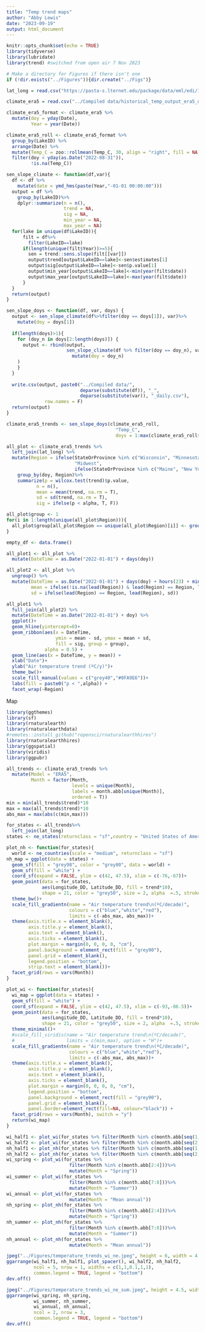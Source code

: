 ```yaml
---
title: "Temp trend maps"
author: "Abby Lewis"
date: "2023-09-19"
output: html_document
---
```


```r
knitr::opts_chunk$set(echo = TRUE)
library(tidyverse)
library(lubridate)
library(trend) #switched from open air 7 Nov 2023

# Make a directory for Figures if there isn't one
if (!dir.exists("../Figures")){dir.create("../Figs")}
```

```r
lat_long = read.csv("https://pasta-s.lternet.edu/package/data/eml/edi/1029/9/fadd3eaa25b5fdd1fc4efba70e660579")

climate_era5 = read.csv("../Compiled data/historical_temp_output_era5_daily.csv")

climate_era5_format <- climate_era5 %>%
  mutate(doy = yday(Date),
         Year = year(Date))

climate_era5_roll <- climate_era5_format %>%
  group_by(LakeID) %>%
  arrange(Date) %>%
  mutate(Temp_C = zoo::rollmean(Temp_C, 30, align = "right", fill = NA)) %>%
  filter(doy < yday(as.Date("2022-08-31")),
         !is.na(Temp_C))
```

```r
sen_slope_climate <- function(df,var){
  df <- df %>%
    mutate(date = ymd_hms(paste(Year,"-01-01 00:00:00")))
  output = df %>%
    group_by(LakeID)%>%
    dplyr::summarize(n = n(),
                     trend = NA,
                     sig = NA,
                     min_year = NA,
                     max_year = NA)
  for(lake in unique(df$LakeID)){
      filt = df%>%
        filter(LakeID==lake)
      if(length(unique(filt$Year))>=5){
        sen = trend::sens.slope(filt[[var]])
        output$trend[output$LakeID==lake]<-sen$estimates[1]
        output$sig[output$LakeID==lake]<-sen$p.value[1]
        output$min_year[output$LakeID==lake]<-min(year(filt$date))
        output$max_year[output$LakeID==lake]<-max(year(filt$date))
      }
  }
  return(output)
}

sen_slope_doys <- function(df, var, doys) {
  output <- sen_slope_climate(df%>%filter(doy == doys[1]), var)%>%
    mutate(doy = doys[1])
  
  if(length(doys)>1){
    for (doy_n in doys[2:length(doys)]) {
      output <- rbind(output, 
                      sen_slope_climate(df %>% filter(doy == doy_n), var)%>%
                        mutate(doy = doy_n)
    )
    }
  }
  
  write.csv(output, paste0("../Compiled data/", 
                           deparse(substitute(df)), "_",
                           deparse(substitute(var)), "_daily.csv"), 
              row.names = F)
  return(output)
}

climate_era5_trends <- sen_slope_doys(climate_era5_roll, 
                                        "Temp_C",
                                        doys = 1:max(climate_era5_roll$doy))

all_plot <- climate_era5_trends %>%
  left_join(lat_long) %>%
  mutate(Region = ifelse(StateOrProvince %in% c("Wisconsin", "Minnesota", "Michigan"),
                         "Midwest",
                         ifelse(StateOrProvince %in% c("Maine", "New York", "NH", "New Hampshire", "Vermont"), "NE", "Other"))) %>%
    group_by(doy, Region)%>%
    summarize(p = wilcox.test(trend)$p.value,
           n = n(),
           mean = mean(trend, na.rm = T),
           sd = sd(trend, na.rm = T),
           sig = ifelse(p < alpha, T, F))

all_plot$group <- 1
for(i in 1:length(unique(all_plot$Region))){
  all_plot$group[all_plot$Region == unique(all_plot$Region)[i]] <- group_fun(all_plot$sig[all_plot$Region == unique(all_plot$Region)[i]])
}

empty_df <- data.frame()

all_plot1 <- all_plot %>%
  mutate(DateTime = as.Date("2022-01-01") + days(doy))

all_plot2 <- all_plot %>%
  ungroup() %>%
  mutate(DateTime = as.Date("2022-01-01") + days(doy) + hours(23) + minutes(59),
         mean = ifelse(!is.na(lead(Region)) & lead(Region) == Region, lead(mean), mean), #to get smooth lines
         sd = ifelse(lead(Region) == Region, lead(Region), sd))

all_plot1 %>%
  full_join(all_plot2) %>%
  mutate(DateTime = as.Date("2022-01-01") + doy) %>%
  ggplot()+
  geom_hline(yintercept=0)+
  geom_ribbon(aes(x = DateTime, 
                  ymin = mean - sd, ymax = mean + sd,
                  fill = sig, group = group),
              alpha = 0.5) +
  geom_line(aes(x = DateTime, y = mean)) +
  xlab("Date")+
  ylab("Air temperature trend (ºC/y)")+
  theme_bw()+
  scale_fill_manual(values = c("grey40","#0FA9E6"))+
  labs(fill = paste0("p < ",alpha)) +
  facet_wrap(~Region)
```

Map
```r
library(ggthemes)
library(sf)
library(rnaturalearth)
library(rnaturalearthdata)
#remotes::install_github("ropensci/rnaturalearthhires")
library(rnaturalearthhires)
library(ggspatial)
library(viridis)
library(ggpubr)

all_trends <- climate_era5_trends %>% 
  mutate(Model = "ERA5",
         Month = factor(Month, 
                        levels = unique(Month), 
                        labels = month.abb[unique(Month)],
                        ordered = T))
min = min(all_trends$trend)*10
max = max(all_trends$trend)*10
abs_max = max(abs(c(min,max)))

for_states <- all_trends%>%
  left_join(lat_long)
states <- ne_states(returnclass = "sf",country = "United States of America")

plot_nh <- function(for_states){
  world <- ne_countries(scale = "medium", returnclass = "sf")
nh_map = ggplot(data = states) +
  geom_sf(fill = "grey98", color = "grey80", data = world) +
  geom_sf(fill = "white") +
  coord_sf(expand = FALSE, ylim = c(42, 47.5), xlim = c(-76,-67))+
  geom_point(data = for_states, 
             aes(Longitude_DD, Latitude_DD, fill = trend*10),
             shape = 21, color = "grey50", size = 2, alpha  =.5, stroke = .4)+
  theme_bw()+
  scale_fill_gradientn(name = "Air temperature trend\n(ºC/decade)",
                       colours = c("blue","white","red"),
                       limits = c(-abs_max, abs_max))+
  theme(axis.title.x = element_blank(),
        axis.title.y = element_blank(),
        axis.text = element_blank(),
        axis.ticks = element_blank(),
        plot.margin = margin(0, 0, 0, 0, "cm"),
        panel.background = element_rect(fill = "grey90"),
        panel.grid = element_blank(),
        legend.position = "bottom",
        strip.text = element_blank())+
  facet_grid(rows = vars(Month))
}

plot_wi <- function(for_states){
  wi_map = ggplot(data = states) +
  geom_sf(fill = "white") +
  coord_sf(expand = FALSE, ylim = c(42, 47.5), xlim = c(-93,-86.5))+
  geom_point(data = for_states, 
             aes(Longitude_DD, Latitude_DD, fill = trend*10),
             shape = 21, color = "grey50", size = 2, alpha  =.5, stroke = .4)+
  theme_minimal()+
  #scale_fill_viridis(name = "Air temperature trend\n(ºC/decade)",
  #                   limits = c(min,max), option = "H")+
  scale_fill_gradientn(name = "Air temperature trend\n(ºC/decade)",
                       colours = c("blue","white","red"),
                       limits = c(-abs_max, abs_max))+
  theme(axis.title.x = element_blank(),
        axis.title.y = element_blank(),
        axis.text = element_blank(),
        axis.ticks = element_blank(),
        plot.margin = margin(0, 0, 0, 0, "cm"),
        legend.position = "bottom",
        panel.background = element_rect(fill = "grey90"),
        panel.grid = element_blank(),
        panel.border=element_rect(fill=NA, colour="black")) +
  facet_grid(rows = vars(Month), switch = "y")
  return(wi_map)
}

wi_half1 <- plot_wi(for_states %>% filter(Month %in% c(month.abb[seq(1, 12, by = 2)])))
wi_half2 <- plot_wi(for_states %>% filter(Month %in% c(month.abb[seq(2, 12, by = 2)])))
nh_half1 <- plot_nh(for_states %>% filter(Month %in% c(month.abb[seq(1, 12, by = 2)])))
nh_half2 <- plot_nh(for_states %>% filter(Month %in% c(month.abb[seq(2, 12, by = 2)])))
wi_spring <- plot_wi(for_states %>% 
                       filter(Month %in% c(month.abb[2:4]))%>%
                       mutate(Month = "Spring"))
wi_summer <- plot_wi(for_states %>% 
                       filter(Month %in% c(month.abb[7:8]))%>%
                       mutate(Month = "Summer"))
wi_annual <- plot_wi(for_states %>% 
                       mutate(Month = "Mean annual"))
nh_spring <- plot_nh(for_states %>% 
                       filter(Month %in% c(month.abb[2:4]))%>%
                       mutate(Month = "Spring"))
nh_summer <- plot_nh(for_states %>% 
                       filter(Month %in% c(month.abb[7:8]))%>%
                       mutate(Month = "Summer"))
nh_annual <- plot_nh(for_states %>% 
                       mutate(Month = "Mean annual"))

jpeg("../Figures/temperature_trends_wi_ne.jpeg", height = 6, width = 4.5, units = "in", res = 300)
ggarrange(wi_half1, nh_half1, plot_spacer(), wi_half2, nh_half2, 
          ncol = 5, nrow = 1, widths = c(1,1,0.1,1,1),
          common.legend = TRUE, legend = "bottom")
dev.off()

jpeg("../Figures/temperature_trends_wi_ne_sum.jpeg", height = 4.5, width = 3, units = "in", res = 300)
ggarrange(wi_spring, nh_spring, 
          wi_summer, nh_summer, 
          wi_annual, nh_annual,
          ncol = 2, nrow = 3,
          common.legend = TRUE, legend = "bottom")
dev.off()
```

